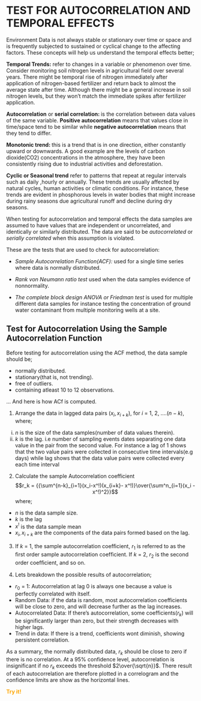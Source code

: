 # TEST FOR AUTOCORRELATION AND TEMPORAL EFFECTS

Environment Data is not always stable or stationary over time or space and is frequently subjected to sustained or cyclical change to the affecting factors. These concepts will help us understand the temporal effects better; 

**Temporal Trends: ** refer to changes in a variable or phenomenon over time. Consider monitoring soil nitrogen levels in agricultural field over several years. There might be temporal rise of nitrogen immediately after application of nitrogen-based fertilizer and return back to almost the average state after time. Although there might be a general increase in soil nitrogen levels, but they won't match the immediate spikes after fertilizer application.

**Autocorrelation** or **serial correlation: ** is the
correlation between data values of the same variable. **Positive autocorrelation** means that values close in time/space tend to be similar while **negative autocorrelation** means that they tend to differ. 

**Monotonic trend: ** this is a trend that is in one direction, either constantly upward or downwards. A good example are the levels of carbon dioxide(CO2) concentrations in the atmosphere, they have been consistently rising due to industrial activities and deforestation. 

**Cyclic or Seasonal trend** refer to patterns that repeat at regular intervals such as daily ,hourly or annually. These trends are usually affected by natural cycles, human activities or climatic conditions. For instance, these trends are evident in phosphorous levels in water bodies that might increase during rainy seasons due agricultural runoff and decline during dry seasons. 

When testing for autocorrelation and temporal effects the data samples are assumed to have values that are independent or uncorrelated, and identically or similarly distributed. The data are said to be *autocorrelated* or *serially correlated* when this assumption is violated.

These are the tests that are used to check for autocorrelation: 

- *Sample Autocorrelation Function(ACF): * used for a single time series where data is normally distributed. 

- *Rank von Neumann ratio test* used when the data samples evidence of nonnormality. 

- *The complete block design ANOVA or Friedman test* is used for multiple different data samples for instance testing the concentration of ground water contaminant from multiple monitoring wells at a site. 

## Test for Autocorrelation Using the Sample Autocorrelation Function

Before testing for autocorrelation using the ACF method, the data sample should be; 

* normally distributed. 
* stationary(that is, not trending). 
* free of outliers.
* containing atleast 10 to 12 observations.

... And here is how ACf is computed. 

1. Arrange the data in lagged data pairs ($x_{i}, x_{i + k}$), for $i$ = 1, 2, ....($n-k$), where;

  i. $n$ is the size of the data samples(number of data values therein). 
  ii. $k$ is the lag. i.e number of sampling events dates separating one data value in the pair from the second value. For instance a lag of 1 shows that the two value pairs were collected in consecutive time intervals(e.g days) while lag shows that the data value pairs were collected every each time interval


2. Calculate the sample Autocorrelation coefficient $$r_k = {{\sum^{n-k}_{i=1}(x_i-x^!)(x_{i+k}- x^!)}\over{\sum^n_{i=1}(x_i - x^!)^2}}$$ where; 
  
  - $n$ is the data sample size.
  - $k$ is the lag
  - $x^!$ is the data sample mean
  - $x_{i}, x_{i + k}$ are the components of the data pairs formed based on the lag. 

3. If $k$ = 1, the sample autocorrelation coefﬁcient, $r_1$ is referred to as the ﬁrst order sample autocorrelation coefﬁcient. If $k$ = 2, $r_2$ is the second order coefﬁcient, and so on.

4. Lets breakdown the possible results of autocorrelation; 

  - $r_0$ = 1: Autocorrelation at lag 0 is always one because a value is perfectly correlated with itself. 
  - Random Data: if the data is random, most autocorrelation coefficients will be close to zero, and will decrease further as the lag increases. 
  - Autocorrelated Data: If there's autocorrelation, some coefficients($r_k$) will be significantly larger than zero, but their strength decreases with higher lags. 
  - Trend in data: If there is a trend, coefficients wont diminish, showing persistent correlation. 

As a summary, the normally distributed data, $r_k$ should be close to zero if there is no correlation. At a 95% confidence level, autocorrelation is insignificant if no $r_k$ exceeds the threshold $2\over{\sqrt{n}}$. There result of each autocorrelation are therefore plotted in a correlogram and the confidence limits are show as the horizontal lines.

<span style="color: orange;">**Try it!**</span> 








